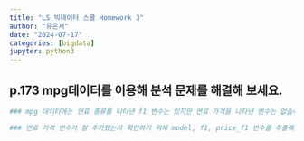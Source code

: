 ```yaml
---
title: "LS 빅데이터 스쿨 Homework 3"
author: "유은서"
date: "2024-07-17"
categories: [bigdata]
jupyter: python3
---
```

## p.173 mpg데이터를 이용해 분석 문제를 해결해 보세요.
```python
### mpg 데이터에는 연료 종류를 나타낸 f1 변수는 있지만 연료 가격을 나타낸 변수는 없습니다. 앞에서 만든 fuel 데이터를 이용해 mpg데이터에 price_f1(연료가격) 변수를 추가하세요.
```
```python
### 연료 가격 변수가 잘 추가됐는지 확인하기 위해 model, f1, price_f1 변수를 추출해 앞부분 5행을 출력해보세요.
```